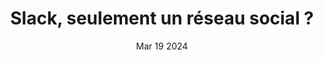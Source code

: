 ---
title : "Slack, seulement un réseau social ?"
date : Mar 19 2024
tags :
    - Outils
description : "Slack est une application permettant de communiquer et de collaborer, d'échanger des documents. Mais peut-on aller plus loin avec Slack ?"
banner : "./images/scott-webb-bmmcfZqSjBU-unsplash.webp"
url : "https://blog.maxds.fr/article-fonctionnalites-slack/"
---